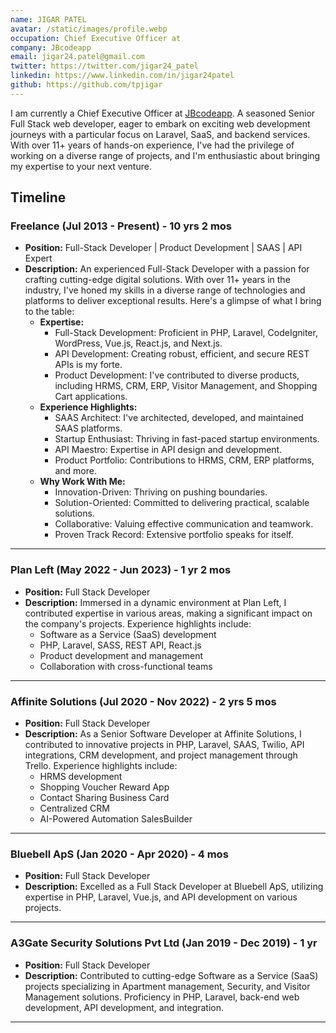 ```yaml
---
name: JIGAR PATEL
avatar: /static/images/profile.webp
occupation: Chief Executive Officer at
company: JBcodeapp
email: jigar24.patel@gmail.com
twitter: https://twitter.com/jigar24_patel
linkedin: https://www.linkedin.com/in/jigar24patel
github: https://github.com/tpjigar
---
```


I am currently a Chief Executive Officer at [JBcodeapp](https://jbcodeapp.com).
A seasoned Senior Full Stack web developer, eager to embark on exciting web development journeys with a particular focus on Laravel, SaaS, and backend services. With over 11+ years of hands-on experience, I've had the privilege of working on a diverse range of projects, and I'm enthusiastic about bringing my expertise to your next venture.

## Timeline

### Freelance (Jul 2013 - Present) - 10 yrs 2 mos

- **Position:** Full-Stack Developer | Product Development | SAAS | API Expert
- **Description:** An experienced Full-Stack Developer with a passion for crafting cutting-edge digital solutions. With over 11+ years in the industry, I've honed my skills in a diverse range of technologies and platforms to deliver exceptional results. Here's a glimpse of what I bring to the table:
  - **Expertise:**
    - Full-Stack Development: Proficient in PHP, Laravel, CodeIgniter, WordPress, Vue.js, React.js, and Next.js.
    - API Development: Creating robust, efficient, and secure REST APIs is my forte.
    - Product Development: I've contributed to diverse products, including HRMS, CRM, ERP, Visitor Management, and Shopping Cart applications.
  - **Experience Highlights:**
    - SAAS Architect: I've architected, developed, and maintained SAAS platforms.
    - Startup Enthusiast: Thriving in fast-paced startup environments.
    - API Maestro: Expertise in API design and development.
    - Product Portfolio: Contributions to HRMS, CRM, ERP platforms, and more.
  - **Why Work With Me:**
    - Innovation-Driven: Thriving on pushing boundaries.
    - Solution-Oriented: Committed to delivering practical, scalable solutions.
    - Collaborative: Valuing effective communication and teamwork.
    - Proven Track Record: Extensive portfolio speaks for itself.

---

### Plan Left (May 2022 - Jun 2023) - 1 yr 2 mos

- **Position:** Full Stack Developer
- **Description:** Immersed in a dynamic environment at Plan Left, I contributed expertise in various areas, making a significant impact on the company's projects. Experience highlights include:
  - Software as a Service (SaaS) development
  - PHP, Laravel, SASS, REST API, React.js
  - Product development and management
  - Collaboration with cross-functional teams

---

### Affinite Solutions (Jul 2020 - Nov 2022) - 2 yrs 5 mos

- **Position:** Full Stack Developer
- **Description:** As a Senior Software Developer at Affinite Solutions, I contributed to innovative projects in PHP, Laravel, SAAS, Twilio, API integrations, CRM development, and project management through Trello. Experience highlights include:
  - HRMS development
  - Shopping Voucher Reward App
  - Contact Sharing Business Card
  - Centralized CRM
  - AI-Powered Automation SalesBuilder

---

### Bluebell ApS (Jan 2020 - Apr 2020) - 4 mos

- **Position:** Full Stack Developer
- **Description:** Excelled as a Full Stack Developer at Bluebell ApS, utilizing expertise in PHP, Laravel, Vue.js, and API development on various projects.

---

### A3Gate Security Solutions Pvt Ltd (Jan 2019 - Dec 2019) - 1 yr

- **Position:** Full Stack Developer
- **Description:** Contributed to cutting-edge Software as a Service (SaaS) projects specializing in Apartment management, Security, and Visitor Management solutions. Proficiency in PHP, Laravel, back-end web development, API development, and integration.

---

<!-- 
### Dignizant Technologies LLP (Oct 2012 - Jul 2013) - 10 mos

- **Position:** Sr. PHP Developer
- **Description:** Worked as a Senior PHP and REST API developer, responsible for developing APIs and backend panels for Android and iOS applications.

---

### O Source Technologies (Jan 2012 - Sep 2012) - 9 mos

- **Position:** Jr. Android and PHP Developer
- **Description:** Worked on PHP projects and as a junior Android developer. Developed various types of APIs during the tenure. -->

[//]: # '### 2022'
[//]: #
[//]: # '- Learned [Next.js](https://nextjs.org/), [Headless](https://headlessui.com/) UI, [Floating](https://floating-ui.com/) UI, and [NX](https://nx.dev/) Build System'
[//]: # "- Successfully migrated our Multi-Repo app into a Monorepo. I wrote a blog about it [here](https://www.dalelarroder.com/blog/how-to-merge-a-repository-into-nx) so I won't forget lol"
[//]: # '- Successfully implemented [ArcGIS](https://www.arcgis.com/home/index.html) into our awesome app'
[//]: # "- Created my first ever npm package. It's a React component library, my little [playground](https://playground.dalelarroder.com/)"
[//]: # "- Created this portfolio website and [open-sourced](https://github.com/dlarroder/dalelarroder) it. I didn't expect it to have any stars tbh"
[//]: #
[//]: # '---'
[//]: #
[//]: # '### 2021'
[//]: #
[//]: # '- Learned how to create custom npm packages'
[//]: # '- Learned [Storybook](https://storybook.js.org/) and how to create your own component library'
[//]: # '- Contributed in creating the [aphex-design](https://aphex-design.web.app/) component library'
[//]: # '- Learned how to work in a Multi-Repo setup with different packages for design and api which are to be consumed by different apps'
[//]: # '- Learned [Jest](https://jestjs.io/), [Firebase](https://firebase.google.com/), and [Tailwind CSS](https://tailwindcss.com/)'
[//]: #
[//]: # '---'
[//]: #
[//]: # '### 2020'
[//]: #
[//]: # '- Started Freelancing during the pandemic'
[//]: # "- Created APIs for the City of Taguig's [Tax Payment App](https://payment.taguig.gov.ph/)"
[//]: # '- Learned payment gateways such as [eGHL](https://e-ghl.com/) and [Paymaya](https://www.paymaya.com/)'
[//]: # '   '
[//]: # '- Started a job as a Software Engineer at [Cell 5](https://www.cell5.co.uk/)'
[//]: # '- Learned [ReactJS](https://reactjs.org/), [TypeScript](https://www.typescriptlang.org/), [Redux](https://redux.js.org/), and [Ant Design](https://ant.design/)'
[//]: #
[//]: # '---'
[//]: #
[//]: # '### 2019'
[//]: #
[//]: # "- Graduated from Ateneo de Zamboanga University with a Bachelor's Degree in Information Technology major in Web Development"
[//]: # '- Started a job as a Junior Backend Developer at [Code and Theory](https://www.codeandtheory.com/)'
[//]: # "- Learned [Git](https://git-scm.com/book/en/v2/Getting-Started-About-Version-Control), [Scrum](https://www.scrum.org/resources/what-is-scrum), and [Five D's](https://www.creativerevolution.com.au/blog/the-5-ds-of-strategic-design) of strategic design"
[//]: # '- Learned how to create RESTful and GraphQL APIs using [Laravel](https://laravel.com/)'
[//]: # '- Learned [Drupal](https://www.drupal.org/) CMS'
[//]: #
[//]: # '---'
[//]: #
[//]: # '### 2018'
[//]: #
[//]: # '- Qualified in the 14th [Smart Sweep](https://smart.com.ph/About/newsroom/full-news/2018/05/16/cebu-schools-sweep-top-awards-at-smart-innovation-competition) national competition and won the Ericsson Technology for Good Award'
